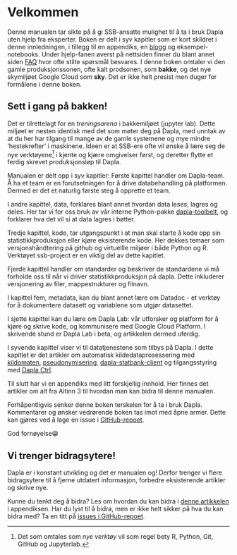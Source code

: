# Velkommen {.unnumbered}

Denne manualen tar sikte på å gi SSB-ansatte mulighet til å ta i bruk Dapla uten hjelp fra eksperter. Boken er delt i syv kapitler som er kort skildret i denne innledningen, i tillegg til en appendiks, en [blogg](../blog/index.qmd) og eksempel-notebooks. Under hjelp-fanen øverst på nettsiden finner du blant annet siden [FAQ](../FAQ.html) hvor ofte stilte spørsmål besvares. I denne boken omtaler vi den gamle produksjonssonen, ofte kalt prodsonen, som **bakke**, og det nye skymiljøet Google Cloud som **sky**. Det er ikke helt presist men duger for formålene i denne boken.

::: {.callout-tip}
## Sett i gang på bakken!
Det er tilrettelagt for en *treningsarena* i bakkemiljøet (jupyter lab). Dette miljøet er nesten identisk med det som møter deg på Dapla, med unntak av at du her har tilgang til mange av de gamle systemene og mye mindre 'hestekrefter' i maskinene. Ideen er at SSB-ere ofte vil ønske å lære seg de nye verktøyene^[Det som omtales som *nye verktøy* vil som regel bety R, Python, Git, GitHub og Jupyterlab.] i kjente og kjære omgivelser først, og deretter flytte et ferdig skrevet produksjonsløp til Dapla.
:::

Manualen er delt opp i syv kapitler: Første kapittel handler om Dapla-team. Å ha et team er en forutsetningen for å drive databehandling på platformen. Dermed er det et naturlig første steg å opprette et team.

I andre kapittel, data, forklares blant annet hvordan data leses, lagres og deles. Her tar vi for oss bruk av vår interne Python-pakke [dapla-toolbelt](https://pypi.org/project/dapla-toolbelt/), og forklarer hva det vil si at data lagres i bøtter.

Tredje kapittel, kode, tar utgangspunkt i at man skal starte å kode opp sin statistikkproduksjon eller kjøre eksisterende kode. Her dekkes temaer som versjonshåndtering på github og virtuellle miljøer i både Python og R. Verktøyet ssb-project er en viktig del av dette kapitlet.

Fjerde kapittel handler om standarder og beskriver de standardene vi må forholde oss til når vi driver statistikkproduksjon på dapla. Dette inkluderer versjonering av filer, mappestrukturer og filnavn. 

I kapittel fem, metadata, kan du blant annet lære om Datadoc - et verktøy for å dokumentere datasett og variablene som utgjør datasettet.

I sjette kapittel kan du lære om Dapla Lab: vår utforsker og platform for å kjøre og skrive kode, og kommunisere med Google Cloud Platform. I skrivende stund er Dapla Lab i beta, og artikkelen dermed uferdig.

I syvende kapittel viser vi til datatjenestene som tilbys på Dapla. I dette kapitlet er det artikler om automatisk kildedataprosessering med [kildomaten](kildomaten.qmd), [pseudonymisering](pseudonymisering.qmd), [dapla-statbank-client](statistikkbanken.qmd) og tilgangsstyring med [Dapla Ctrl](dapla-ctrl.qmd).

Til slutt har vi en appendiks med litt forskjellig innhold. Her finnes det artikler om alt fra Altinn 3 til hvordan man kan bidra til denne manualen.

Forhåpentligvis senker denne boken terskelen for å ta i bruk Dapla. Kommentarer og ønsker vedrørende boken tas imot med åpne armer. Dette kan gjøres ved å lage en issue i [GitHub-repoet](https://github.com/statisticsnorway/dapla-manual/issues).

God fornøyelse😁

::: {.callout-note}
## Vi trenger bidragsytere!
Dapla er i konstant utvikling og det er manualen og! Derfor trenger vi flere bidragsytere til å fjerne utdatert informasjon, forbedre eksisterende artikler og skrive nye.

Kunne du tenkt deg å bidra? Les om hvordan du kan bidra i [denne artikkelen](./contribution.qmd) i appendiksen.
Har du lyst til å bidra, men er ikke helt sikker på hva du kan bidra med? Ta en titt på [issues i GitHub-repoet](https://github.com/statisticsnorway/dapla-manual/issues).
:::